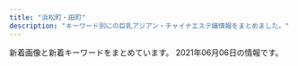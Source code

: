 ```yaml
---
title: "浜松町・田町"
description: "キーワード別にの巨乳アジアン・チャイナエステ嬢情報をまとめました。"
---
```


新着画像と新着キーワードをまとめています。
2021年06月06日の情報です。

<DmmAffiliateIns />
<KeywordTable
  shops={
    [
    {
        "url": "https://www.morinokaori-massage.com/",
        "img_links": [
            "https://static.wixstatic.com/media/c0eb72_026f8703429f4d1a93067d6664ba9e24~mv2.png",
            "https://static.wixstatic.com/media/c0eb72_349ce6f6faed4c09b9ec1e412ba7a370~mv2.jpg",
            "https://static.wixstatic.com/media/c0eb72_9f57c6ba804e4a55805040f7832a3bb9~mv2.png",
            "https://static.wixstatic.com/media/c0eb72_068fd8e3a6034963bb1dcf1002759294~mv2.png",
            "https://static.wixstatic.com/media/c0eb72_43f5a28bd3004602b64ed4bc3095af0e~mv2.png"
        ],
        "keywords": {},
        "name": "\u68ee\u306e\u9999",
        "station": "JR\u7530\u753a\u99c5\u897f\u53e3"
    },
    {
        "station": "JR\u6d5c\u677e\u753a\u99c5\u5357\u53e3",
        "keywords": {
            "86": 4,
            "90": 4,
            "87": 4,
            "83": 4,
            "85": 4
        },
        "name": "\u6c34\u7121\u6708\uff5e\u307f\u306a\u3065\u304d\uff5e",
        "img_links": [
            "https://minazuki-tokyo.com/wp-content/uploads/2021/02/top1.png",
            "https://minazuki-tokyo.com/wp-content/uploads/2020/11/photo04.png",
            "https://minazuki-tokyo.com/wp-content/uploads/2021/02/yumi.png",
            "https://minazuki-tokyo.com/wp-content/uploads/2021/02/t03.png",
            "https://minazuki-tokyo.com/wp-content/uploads/2020/11/photo01.png",
            "https://minazuki-tokyo.com/wp-content/uploads/2020/11/photo05.png",
            "https://minazuki-tokyo.com/wp-content/uploads/2021/02/haru.png",
            "https://minazuki-tokyo.com/wp-content/uploads/2021/02/t02.png",
            "https://minazuki-tokyo.com/wp-content/uploads/2021/02/t07.png",
            "https://minazuki-tokyo.com/wp-content/uploads/2021/02/t01.png",
            "https://minazuki-tokyo.com/wp-content/uploads/2021/02/t05.png",
            "https://minazuki-tokyo.com/wp-content/uploads/2021/02/t06.png",
            "https://minazuki-tokyo.com/wp-content/uploads/2021/02/yuyu.png",
            "https://minazuki-tokyo.com/wp-content/uploads/2021/02/t04.png",
            "https://minazuki-tokyo.com/wp-content/uploads/2021/02/price.png",
            "https://minazuki-tokyo.com/wp-content/uploads/2021/02/koyuri-1.jpg",
            "https://minazuki-tokyo.com/wp-content/uploads/2020/11/photo02.png",
            "https://minazuki-tokyo.com/wp-content/uploads/2021/02/koyuri.png",
            "https://minazuki-tokyo.com/wp-content/uploads/2021/02/sm01.png",
            "https://minazuki-tokyo.com/wp-content/uploads/2021/02/cam.png",
            "https://minazuki-tokyo.com/wp-content/uploads/2021/02/haru.jpg",
            "https://minazuki-tokyo.com/wp-content/uploads/2021/02/2-09.png",
            "https://minazuki-tokyo.com/wp-content/uploads/2021/02/sm02.png",
            "https://minazuki-tokyo.com/wp-content/uploads/2021/02/yumi.jpg",
            "https://minazuki-tokyo.com/wp-content/uploads/2021/02/yuyu2.jpg",
            "https://minazuki-tokyo.com/wp-content/uploads/2021/02/top2.png",
            "https://minazuki-tokyo.com/wp-content/uploads/2021/02/sm03.png",
            "https://minazuki-tokyo.com/wp-content/uploads/2021/02/ayu.jpg",
            "https://minazuki-tokyo.com/wp-content/uploads/2020/11/photo03.png",
            "https://minazuki-tokyo.com/wp-content/uploads/2021/02/ayu.png",
            "https://minazuki-tokyo.com/wp-content/uploads/2021/03/top10.png",
            "https://minazuki-tokyo.com/wp-content/uploads/2021/02/sm04.png",
            "https://minazuki-tokyo.com/wp-content/uploads/2021/02/t08.png"
        ],
        "url": "https://minazuki-tokyo.com/"
    },
    {
        "img_links": [
            "https://hamamatsucho-mensesthe.net/wp/wp-content/uploads/2020/02/1714CAA8-3D57-4009-AB72-F5A8E6B60310.jpeg",
            "https://hamamatsucho-mensesthe.net/wp/wp-content/uploads/2020/01/misaki-l2.jpg",
            "https://hamamatsucho-mensesthe.net/wp/wp-content/uploads/2019/07/0677E994-1DBF-4E0E-AB70-7CA5C034B140-150x150.jpeg",
            "https://hamamatsucho-mensesthe.net/staff/top/miyu-s1.jpg",
            "https://hamamatsucho-mensesthe.net/icon/twitter.png",
            "https://hamamatsucho-mensesthe.net/images/footer-r.png",
            "https://hamamatsucho-mensesthe.net/staff/top/mitsuki-s1.jpg",
            "https://hamamatsucho-mensesthe.net/wp/wp-content/uploads/2020/02/nana.jpg",
            "https://hamamatsucho-mensesthe.net/staff/top/rin-s1.jpg",
            "https://hamamatsucho-mensesthe.net/wp/images/top3.jpg",
            "https://hamamatsucho-mensesthe.net/staff/top/aki-s1.jpg",
            "https://hamamatsucho-mensesthe.net/room/room-l1.jpg",
            "https://hamamatsucho-mensesthe.net/wp/icon/facebook.png",
            "https://hamamatsucho-mensesthe.net/wp/icon/twitter.png",
            "https://hamamatsucho-mensesthe.net/icon/facebook.png",
            "https://hamamatsucho-mensesthe.net/wp/images/mensesthe.jpg",
            "https://hamamatsucho-mensesthe.net/wp/wp-content/uploads/2021/01/yuna.jpg",
            "https://hamamatsucho-mensesthe.net/wp/wp-content/uploads/2020/11/urara.jpg",
            "https://hamamatsucho-mensesthe.net/staff/top/yuna-s1.jpg",
            "https://hamamatsucho-mensesthe.net/wp/icon/google_plus.png",
            "https://hamamatsucho-mensesthe.net/link/mens-esthe.png",
            "https://hamamatsucho-mensesthe.net/icon/google_plus.png",
            "https://hamamatsucho-mensesthe.net/wp/wp-content/uploads/2018/11/yui-l1.jpg",
            "https://hamamatsucho-mensesthe.net/room/room-l2.jpg",
            "https://hamamatsucho-mensesthe.net/wp/wp-content/uploads/2021/01/yuna-150x150.jpg",
            "https://hamamatsucho-mensesthe.net/wp/images/top1.jpg",
            "https://hamamatsucho-mensesthe.net/wp/wp-content/uploads/2019/07/587590BB-96D0-4887-BE26-3B1413FF7283-150x150.jpeg",
            "https://hamamatsucho-mensesthe.net/staff/top/nao-s1.jpg",
            "https://hamamatsucho-mensesthe.net/room/room-l6.jpg",
            "https://hamamatsucho-mensesthe.net/room/room-l5.jpg",
            "https://hamamatsucho-mensesthe.net/wp/wp-content/uploads/2020/08/ayaka.jpg",
            "https://hamamatsucho-mensesthe.net/room/room-l3.jpg",
            "https://hamamatsucho-mensesthe.net/wp/wp-content/uploads/2019/10/eri-150x150.jpg",
            "https://hamamatsucho-mensesthe.net/room/room-l4.jpg",
            "https://hamamatsucho-mensesthe.net/staff/top/ayaka-s1.jpg",
            "https://hamamatsucho-mensesthe.net/images/flower.png",
            "https://hamamatsucho-mensesthe.net/icon/line.png",
            "https://hamamatsucho-mensesthe.net/staff/top/yuki-s1.jpg",
            "https://hamamatsucho-mensesthe.net/wp/wp-content/uploads/2019/05/nao-150x150.jpg",
            "https://hamamatsucho-mensesthe.net/wp/images/top2.jpg",
            "https://hamamatsucho-mensesthe.net/images/clear.png",
            "https://hamamatsucho-mensesthe.net/images/footer-l.png",
            "https://hamamatsucho-mensesthe.net/staff/top/emi-s1.jpg",
            "https://hamamatsucho-mensesthe.net/wp/wp-content/uploads/2019/05/rin-150x150.jpg",
            "https://hamamatsucho-mensesthe.net/wp/wp-content/uploads/2020/02/stand-by.jpg",
            "https://hamamatsucho-mensesthe.net/wp/icon/line.png",
            "https://hamamatsucho-mensesthe.net/wp/wp-content/uploads/2020/10/aki-150x150.jpg",
            "https://hamamatsucho-mensesthe.net/wp/images/clear.png",
            "https://hamamatsucho-mensesthe.net/wp/wp-content/uploads/2021/05/yuki.jpg",
            "https://hamamatsucho-mensesthe.net/wp/wp-content/uploads/2020/01/mitsuki.jpg",
            "https://hamamatsucho-mensesthe.net/wp/wp-content/uploads/2021/05/yuki-s1-150x150.jpg",
            "https://hamamatsucho-mensesthe.net/wp/wp-content/uploads/2020/01/emi-l1.jpg"
        ],
        "keywords": {
            "C": 4,
            "D": 12,
            "E": 6
        },
        "name": "SERA",
        "station": "JR\u6d5c\u677e\u753a\u99c5\u5317\u53e3",
        "url": "https://hamamatsucho-mensesthe.net/"
    },
    {
        "station": "JR\u65b0\u6a4b\u99c5\u65e5\u6bd4\u8c37\u53e3",
        "name": "\u30bb\u30cf\u30c8",
        "keywords": {
            "87": 6,
            "86": 31
        },
        "url": "http://melpomene-est.biz/",
        "img_links": [
            "http://melpomene-est.biz/images/ac3.jpg",
            "http://melpomene-est.biz/images/cg05.jpg",
            "http://melpomene-est.biz/images/roser.png",
            "http://melpomene-est.biz/images/r6.jpg",
            "http://melpomene-est.biz/images/b5.jpg",
            "http://melpomene-est.biz/images/cg06.jpg",
            "http://melpomene-est.biz/images/b6.jpg",
            "http://melpomene-est.biz/images/rosel.png",
            "http://melpomene-est.biz/images/r3.jpg",
            "http://melpomene-est.biz/images/ac2.jpg",
            "http://melpomene-est.biz/images/cg01.jpg",
            "http://melpomene-est.biz/images/cg03.jpg",
            "http://melpomene-est.biz/images/r5.jpg",
            "http://melpomene-est.biz/images/b3.jpg",
            "http://melpomene-est.biz/images/r2.jpg",
            "http://melpomene-est.biz/images/ac4.jpg",
            "http://melpomene-est.biz/images/cg02.jpg",
            "http://melpomene-est.biz/images/kan.jpg",
            "http://melpomene-est.biz/images/qrc.png",
            "http://melpomene-est.biz/images/b1.jpg",
            "http://melpomene-est.biz/images/cg09.jpg",
            "http://melpomene-est.biz/images/b2.jpg",
            "http://melpomene-est.biz/images/r1.jpg",
            "http://melpomene-est.biz/images/b4.jpg",
            "http://melpomene-est.biz/images/r4.jpg",
            "http://melpomene-est.biz/images/ac1.jpg",
            "http://melpomene-est.biz/images/cg08.jpg",
            "http://melpomene-est.biz/images/tel.png"
        ]
    },
    {
        "url": "http://body-heal.net/",
        "keywords": {
            "85": 4,
            "88": 10,
            "87": 6,
            "84": 4,
            "E": 6
        },
        "name": "Tami",
        "img_links": [
            "http://body-heal.net/images/store/06.jpg",
            "http://body-heal.net/images/store/04.jpg",
            "http://body-heal.net/staffPhoto/b20190608220420.jpg",
            "http://body-heal.net/images/store/01.jpg",
            "http://body-heal.net/images/access/05.jpg",
            "http://body-heal.net/images/access/03.jpg",
            "http://body-heal.net/uploadfiles/images/campaignBodyHealNet.jpg",
            "http://body-heal.net/js/sliderLine/slide_prev.png",
            "http://body-heal.net/js/sliderLine/slide_next.png",
            "http://body-heal.net/staffPhoto/b20180926231950.jpg",
            "http://body-heal.net/images/access/04.jpg",
            "http://body-heal.net/staffPhoto/b20190120201033.jpg",
            "http://body-heal.net/staffPhoto/b20190218130854.jpg",
            "http://body-heal.net/images/show.jpg",
            "http://body-heal.net/staffPhoto/b20190608222039.jpg",
            "http://body-heal.net/images/access/01.jpg",
            "http://body-heal.net/images/store/05.jpg",
            "http://body-heal.net/images/access/02.jpg",
            "http://body-heal.net/staffPhoto/b20180721035111.jpg",
            "http://body-heal.net/staffPhoto/b20190117105438.jpg"
        ],
        "station": "JR\u7530\u753a\u99c5\u4e09\u7530\u53e3"
    },
    {
        "url": "http://www.k-harunoie.info/",
        "station": "JR\u7530\u753a\u99c5\u6771\u53e3",
        "name": "\u6625\u306e\u5bb6",
        "keywords": {},
        "img_links": [
            "http://www.k-harunoie.info/imge/botton.jpg",
            "http://www.k-harunoie.info/imge/service2.jpg",
            "http://www.k-harunoie.info/imge/int2.png",
            "http://www.k-harunoie.info/imge/p-1.jpg",
            "http://www.k-harunoie.info/imge/service1.jpg",
            "http://www.k-harunoie.info/imge/sys.png",
            "http://www.k-harunoie.info/imge/p-4.jpg",
            "http://www.k-harunoie.info/imge/p-5.jpg",
            "http://www.k-harunoie.info/imge/s0.png",
            "http://www.k-harunoie.info/imge/staff_t.jpg",
            "http://www.k-harunoie.info/imge/tel.png",
            "http://www.k-harunoie.info/imge/p-2.jpg",
            "http://www.k-harunoie.info/imge/interior_t.jpg",
            "http://www.k-harunoie.info/imge/ta.png",
            "http://www.k-harunoie.info/imge/s1.png",
            "http://www.k-harunoie.info/imge/service3.jpg"
        ]
    },
    {
        "keywords": {
            "C": 2,
            "F": 4,
            "D": 9,
            "E": 1
        },
        "name": "Oriental Spa",
        "img_links": [
            "https://hamamatsucho-mensesthe.com/icon/twitter.png",
            "https://hamamatsucho-mensesthe.com/staff2/wp-content/uploads/2021/04/yuna01.png",
            "https://hamamatsucho-mensesthe.com/room/2.jpg",
            "https://hamamatsucho-mensesthe.com/staff2/wp-content/uploads/2021/03/rina03.png",
            "https://hamamatsucho-mensesthe.com/staff/yuyu-l1.jpg",
            "https://hamamatsucho-mensesthe.com/kumi2.jpg",
            "https://hamamatsucho-mensesthe.com/staff2/wp-content/uploads/2021/03/miku03.png",
            "https://hamamatsucho-mensesthe.com/2018/06/08/hana-s2.jpg",
            "https://hamamatsucho-mensesthe.com/room/3.jpg",
            "https://hamamatsucho-mensesthe.com/2018/03/02/anna-s1.jpg",
            "https://hamamatsucho-mensesthe.com/nana03.png",
            "https://hamamatsucho-mensesthe.com/room/esthe1.jpg",
            "https://hamamatsucho-mensesthe.com/staff2/wp-content/uploads/2020/11/siruet.png",
            "https://hamamatsucho-mensesthe.com/staff/yuyu-s1.jpg",
            "https://hamamatsucho-mensesthe.com/2018/12/21/yuyu-s1.jpg",
            "https://hamamatsucho-mensesthe.com/2017/10/08/ruru-s1.jpg",
            "https://hamamatsucho-mensesthe.com/staff/arisa-l1.jpg",
            "https://hamamatsucho-mensesthe.com/images/main-sp.jpg",
            "https://hamamatsucho-mensesthe.com/staff2/wp-content/uploads/2021/06/miki01.png",
            "https://hamamatsucho-mensesthe.com/staff2/wp-content/uploads/2021/06/yuki02.png",
            "https://hamamatsucho-mensesthe.com/staff/koko-l1.jpg",
            "https://hamamatsucho-mensesthe.com/menu/gallery.png",
            "https://hamamatsucho-mensesthe.com/staff2/wp-content/uploads/2019/12/haru-1.png",
            "https://hamamatsucho-mensesthe.com/images/header3.png",
            "https://hamamatsucho-mensesthe.com/menu/sche.png",
            "https://hamamatsucho-mensesthe.com/staff2/wp-content/uploads/2021/05/mimi02.png",
            "https://hamamatsucho-mensesthe.com/images/flower.png",
            "https://hamamatsucho-mensesthe.com/room/esthe2.jpg",
            "https://hamamatsucho-mensesthe.com/menu/info.png",
            "https://hamamatsucho-mensesthe.com/room/esthe3.jpg",
            "https://hamamatsucho-mensesthe.com/staff2/wp-content/uploads/2021/06/hime01.png",
            "https://hamamatsucho-mensesthe.com/staff/yoko-l1.jpg",
            "https://hamamatsucho-mensesthe.com/images/footer-r.png",
            "https://hamamatsucho-mensesthe.com/staff2/wp-content/uploads/2019/12/nanami02-2.png",
            "https://hamamatsucho-mensesthe.com/menu/home.png",
            "https://hamamatsucho-mensesthe.com/staff/nana-l1.jpg",
            "https://hamamatsucho-mensesthe.com/button/home.png",
            "https://hamamatsucho-mensesthe.com/staff/nana-s1.jpg",
            "https://hamamatsucho-mensesthe.com/staff2/wp-content/uploads/2021/05/saya01.png",
            "https://hamamatsucho-mensesthe.com/images/footer-l.png",
            "https://hamamatsucho-mensesthe.com/staff2/wp-content/uploads/2021/04/nana72.png",
            "https://hamamatsucho-mensesthe.com/images/clear.png",
            "https://hamamatsucho-mensesthe.com/room/1.jpg",
            "https://hamamatsucho-mensesthe.com/room/4.jpg",
            "https://hamamatsucho-mensesthe.com/icon/facebook.png",
            "https://hamamatsucho-mensesthe.com/icon/google_plus.png",
            "https://hamamatsucho-mensesthe.com/staff/yoko-s1.jpg",
            "https://hamamatsucho-mensesthe.com/icon/line.png",
            "https://hamamatsucho-mensesthe.com/staff2/wp-content/uploads/2021/06/mai04.png",
            "https://hamamatsucho-mensesthe.com/staff2/wp-content/uploads/2021/06/maki08.png",
            "https://hamamatsucho-mensesthe.com/button/sche.png",
            "https://hamamatsucho-mensesthe.com/2018/12/21/koko-s1.jpg",
            "https://hamamatsucho-mensesthe.com/staff/koko-s1.jpg",
            "https://hamamatsucho-mensesthe.com/button/staff.png",
            "https://hamamatsucho-mensesthe.com/2018/06/12/yoko-s1.jpg",
            "https://hamamatsucho-mensesthe.com/2018/11/23/arisa-s1.jpg",
            "https://hamamatsucho-mensesthe.com/staff2/wp-content/uploads/2020/11/momo02.png",
            "https://hamamatsucho-mensesthe.com/kumi1.jpg",
            "https://hamamatsucho-mensesthe.com/menu/friend.png",
            "https://hamamatsucho-mensesthe.com/images/main1.jpg",
            "https://hamamatsucho-mensesthe.com/staff/arisa-s1.jpg",
            "https://hamamatsucho-mensesthe.com/miyuki01.png"
        ],
        "station": "JR\u6d5c\u677e\u753a\u99c5\u5317\u53e3",
        "url": "https://hamamatsucho-mensesthe.com/"
    },
    {
        "url": "https://aroma-queen.work/",
        "img_links": [
            "https://aroma-queen.work/images/st/st_kou2.jpg",
            "https://aroma-queen.work/images/st/st_21.jpg",
            "https://aroma-queen.work/images/st/st_mai_1.jpg",
            "https://aroma-queen.work/images/st/st_emi.jpg",
            "https://aroma-queen.work/images/st/st_sayuri_1.jpg",
            "https://aroma-queen.work/images/st/st_rei.jpg",
            "https://aroma-queen.work/images/st/st_16_1.jpg",
            "https://aroma-queen.work/images/st/st_kei.jpg",
            "https://aroma-queen.work/images/st/st_min_2.jpg",
            "https://aroma-queen.work/images/st/st_koko_1.jpg",
            "https://aroma-queen.work/images/st/st_nana.jpg",
            "https://aroma-queen.work/images/st/st_ai.jpg",
            "https://aroma-queen.work/images/st/st_party_2.jpg",
            "https://aroma-queen.work/images/st/st_kaori_2.jpg",
            "https://aroma-queen.work/images/st/st_hana_2.jpg",
            "https://aroma-queen.work/images/st/st_cake_1.jpg",
            "https://aroma-queen.work/images/week_campaign.jpg",
            "https://aroma-queen.work/images/st/st_koko.jpg",
            "https://aroma-queen.work/images/st/st_yumi.jpg",
            "https://aroma-queen.work/images/st/st_13.jpg",
            "https://aroma-queen.work/images/st/st_rinda_1.jpg",
            "https://aroma-queen.work/images/st/st_kiki_1.jpg",
            "https://aroma-queen.work/images/st/st_risa_2.jpg",
            "https://aroma-queen.work/images/st/st_yuri_3.jpg",
            "https://aroma-queen.work/images/st/st_saya_1.jpg",
            "https://aroma-queen.work/images/st/st_hana_1.jpg",
            "https://aroma-queen.work/images/st/st_10_2.jpg",
            "https://aroma-queen.work/images/st/st_miki.jpg",
            "https://aroma-queen.work/images/st/st_17_1.jpg",
            "https://aroma-queen.work/images/st/st_rei_3.jpg",
            "https://aroma-queen.work/images/st/st_bibi.jpg",
            "https://aroma-queen.work/images/st/st_yuri.jpg",
            "https://aroma-queen.work/images/st/st_saya_0.jpg",
            "https://aroma-queen.work/images/st/st_aiko_1.jpg",
            "https://aroma-queen.work/images/st/st_pink_2.jpg",
            "https://aroma-queen.work/images/st/st_kiki2.jpg",
            "https://aroma-queen.work/images/st/st_kou1.jpg",
            "https://aroma-queen.work/images/st/st_rinda_4.jpg",
            "https://aroma-queen.work/images/st/st_joy_2.jpg",
            "https://aroma-queen.work/images/st/st_ai1.jpg",
            "https://aroma-queen.work/images/st/st_25.jpg",
            "https://aroma-queen.work/images/st/st_nami_1.jpg",
            "https://aroma-queen.work/images/st/st_hara3.jpg",
            "https://aroma-queen.work/images/st/st_nuna.jpg",
            "https://aroma-queen.work/images/st/st_bibi_2.jpg",
            "https://aroma-queen.work/images/st/st_jerry.jpg",
            "https://aroma-queen.work/images/st/st_yuyu.jpg",
            "https://aroma-queen.work/images/top_campaign_spring.jpg",
            "https://aroma-queen.work/images/st/st_nina_3.jpg",
            "https://aroma-queen.work/images/st/st_jasmine_1.jpg",
            "https://aroma-queen.work/images/st/st_maya_1.jpg",
            "https://aroma-queen.work/images/st/st_rinda_2.jpg",
            "https://aroma-queen.work/images/st/st_aiko_2.jpg",
            "https://aroma-queen.work/images/st/st_nanako2.jpg",
            "https://aroma-queen.work/images/top.png",
            "https://aroma-queen.work/images/st/st_kaori_1.jpg",
            "https://aroma-queen.work/images/st/st_nori.jpg",
            "https://aroma-queen.work/images/st/st_pink_4.jpg",
            "https://aroma-queen.work/images/st/st_joy.jpg",
            "https://aroma-queen.work/images/st/st_rei_2.jpg",
            "https://aroma-queen.work/images/st/st_anan.jpg",
            "https://aroma-queen.work/images/st/st_angel_3.jpg",
            "https://aroma-queen.work/images/st/st_aigo.jpg",
            "https://aroma-queen.work/images/st/st_rinda_0.jpg",
            "https://aroma-queen.work/images/st/st_eri.jpg",
            "https://aroma-queen.work/images/st/st_mirror_3.jpg",
            "https://aroma-queen.work/images/st/st_ami_2.jpg",
            "https://aroma-queen.work/images/st/st_20.jpg",
            "https://aroma-queen.work/images/st/st_19.jpg",
            "https://aroma-queen.work/images/st/st_chiba_2.jpg",
            "https://aroma-queen.work/images/st/st_rinda_6.jpg",
            "https://aroma-queen.work/images/st/st_emi_1.jpg",
            "https://aroma-queen.work/images/st/st_dan_1.jpg",
            "https://aroma-queen.work/images/st/st_aya.jpg",
            "https://aroma-queen.work/images/st/st_nuna3.jpg",
            "https://aroma-queen.work/images/st/st_17_2.jpg",
            "https://aroma-queen.work/images/st/st_nanako3.jpg",
            "https://aroma-queen.work/images/st/st_jj_1.jpg",
            "https://aroma-queen.work/images/st/st_18.jpg",
            "https://aroma-queen.work/images/st/st_cindy.jpg",
            "https://aroma-queen.work/images/st/st_hara.jpg",
            "https://aroma-queen.work/images/st/st_dan_2.jpg",
            "https://aroma-queen.work/images/st/st_chiba_1.jpg",
            "https://aroma-queen.work/images/st/st_nanako.jpg",
            "https://aroma-queen.work/images/st/st_10_1.jpg",
            "https://aroma-queen.work/images/st/st_koy_2.jpg",
            "https://aroma-queen.work/images/st/st_ai_1.jpg",
            "https://aroma-queen.work/images/st/st_ou_3.jpg",
            "https://aroma-queen.work/images/st/st_mayumi_2.jpg",
            "https://aroma-queen.work/images/st/st_22.jpg",
            "https://aroma-queen.work/images/st/st_bibi_1.jpg",
            "https://aroma-queen.work/images/st/st_lucy_3.jpg",
            "https://aroma-queen.work/images/st/st_shizuka_1.jpg",
            "https://aroma-queen.work/images/st/st_mimi_1.jpg",
            "https://aroma-queen.work/images/st/st_coco_1.jpg",
            "https://aroma-queen.work/images/st/st_get_3.jpg",
            "https://aroma-queen.work/images/st/st_joy_1.jpg",
            "https://aroma-queen.work/images/st/st_min_4.jpg",
            "https://aroma-queen.work/images/st/st_5_1.jpg",
            "https://aroma-queen.work/images/top2.png",
            "https://aroma-queen.work/images/st/st_huxa.jpg",
            "https://aroma-queen.work/images/st/st_minto_1.jpg",
            "https://aroma-queen.work/images/st/st_ryuu_2.jpg",
            "https://aroma-queen.work/images/st/st_risa_1.jpg",
            "https://aroma-queen.work/images/st/st_pink_1.jpg",
            "https://aroma-queen.work/images/st/st_nana_1.jpg",
            "https://aroma-queen.work/images/st/st_ai_2.jpg",
            "https://aroma-queen.work/images/st/st_sakura_1.jpg",
            "https://aroma-queen.work/images/st/st_17.jpg",
            "https://aroma-queen.work/images/st/st_pink_3.jpg",
            "https://aroma-queen.work/images/st/st_four1.jpg",
            "https://aroma-queen.work/images/st/st_ou_1.jpg",
            "https://aroma-queen.work/images/st/st_sofea_2.jpg",
            "https://aroma-queen.work/images/st/st_nan.jpg",
            "https://aroma-queen.work/images/st/st_mayumi_1.jpg",
            "https://aroma-queen.work/images/st/st_yuri_2.jpg",
            "https://aroma-queen.work/images/st/st_mirror_2.jpg",
            "https://aroma-queen.work/images/st/st_aya_1.jpg",
            "https://aroma-queen.work/images/st/st_coco_2.jpg",
            "https://aroma-queen.work/images/st/st_rena_2.jpg",
            "https://aroma-queen.work/images/st/st_14_1.jpg",
            "https://aroma-queen.work/images/st/st_chiba_4.jpg",
            "https://aroma-queen.work/images/st/st_angel_2.jpg",
            "https://aroma-queen.work/images/top_campaign_dec.jpg",
            "https://aroma-queen.work/images/st/st_.jpg",
            "https://aroma-queen.work/images/st/st_gei.jpg",
            "https://aroma-queen.work/images/st/st_7_1.jpg",
            "https://aroma-queen.work/images/st/st_honey_1.jpg"
        ],
        "station": "JR\u65b0\u6a4b\u99c5\u70cf\u68ee\u53e3",
        "keywords": {
            "D": 3,
            "\u30bb\u30af\u30b7\u30fc": 1,
            "F": 1,
            "\u4e73": 2,
            "E": 6,
            "G": 1,
            "\u80f8": 2
        },
        "name": "Aroma Coco8"
    },
    {
        "station": "JR\u65b0\u6a4b\u99c5\u70cf\u68ee\u53e3",
        "url": "http://www.momigoku.mensest.com/",
        "img_links": [
            "http://www.momigoku.mensest.com/photo_news/upimg/1314060b9e013208a4_0.jpg",
            "http://www.momigoku.mensest.com/files/002-02.jpg",
            "http://www.momigoku.mensest.com/files/004-03.jpg",
            "http://www.momigoku.mensest.com/files/003-03.jpg",
            "http://www.momigoku.mensest.com/files/001-03.jpg",
            "http://www.momigoku.mensest.com/images/line.png",
            "http://www.momigoku.mensest.com/files/005-02.jpg",
            "http://www.momigoku.mensest.com/images/mobile.jpg",
            "http://www.momigoku.mensest.com/files/001.jpg",
            "http://www.momigoku.mensest.com/files/005-03.jpg",
            "http://www.momigoku.mensest.com/files/005.jpg",
            "http://www.momigoku.mensest.com/files/002-03.jpg",
            "http://www.momigoku.mensest.com/files/003-02.jpg",
            "http://www.momigoku.mensest.com/images/r3.jpg",
            "http://www.momigoku.mensest.com/files/004-02.jpg",
            "http://www.momigoku.mensest.com/files/002.jpg",
            "http://www.momigoku.mensest.com/files/003.jpg",
            "http://www.momigoku.mensest.com/files/004.jpg",
            "http://www.momigoku.mensest.com/files/001-02.jpg"
        ],
        "keywords": {
            "E": 4,
            "D": 12,
            "C": 17,
            "87": 20
        },
        "name": "\u3082\u307f\u6975"
    },
    {
        "img_links": [
            "http://tamachi-en.link/images/top.jpg",
            "http://tamachi-en.link/images/new1.jpg",
            "http://tamachi-en.link/images/zi_staff.png",
            "http://tamachi-en.link/images/zi_link.png",
            "http://tamachi-en.link/images/mobile.png",
            "http://tamachi-en.link/images/g6.jpg",
            "http://tamachi-en.link/images/g4.jpg",
            "http://tamachi-en.link/images/g2.jpg",
            "http://tamachi-en.link/images/g0.jpg",
            "http://tamachi-en.link/images/g8.jpg",
            "http://tamachi-en.link/images/g5.jpg",
            "http://tamachi-en.link/images/sakula.jpg",
            "http://tamachi-en.link/images/g3.jpg",
            "http://tamachi-en.link/images/g1.jpg"
        ],
        "station": "JR\u7530\u753a\u99c5\u6771\u53e3",
        "keywords": {
            "C": 16
        },
        "name": "\u7e01",
        "url": "http://tamachi-en.link/"
    },
    {
        "img_links": [
            "http://www.es-tokyo.link/images/27.jpg",
            "http://www.es-tokyo.link/images/int1.jpg",
            "http://www.es-tokyo.link/images/interior_t.jpg",
            "http://www.es-tokyo.link/img/suzu1.jpg",
            "http://www.es-tokyo.link/images/24.jpg",
            "http://www.es-tokyo.link/img/minami1.jpg",
            "http://www.es-tokyo.link/images/23.jpg",
            "http://www.es-tokyo.link/images/9.jpg",
            "http://www.es-tokyo.link/img/erin1.jpg",
            "http://www.es-tokyo.link/images/staff_t.jpg",
            "http://www.es-tokyo.link/images/19.jpg",
            "http://www.es-tokyo.link/images/5.jpg",
            "http://www.es-tokyo.link/images/int2.jpg",
            "http://www.es-tokyo.link/img/emili1.jpg",
            "http://www.es-tokyo.link/img/momoko1.jpg",
            "http://www.es-tokyo.link/images/sys2.jpg",
            "http://www.es-tokyo.link/img/rin1.jpg",
            "http://www.es-tokyo.link/images/news.jpg",
            "http://www.es-tokyo.link/images/31.jpg",
            "http://www.es-tokyo.link/images/b2.jpg",
            "http://www.es-tokyo.link/img/erin2.jpg",
            "http://www.es-tokyo.link/img/hikari1.jpg",
            "http://www.es-tokyo.link/images/28.jpg",
            "http://www.es-tokyo.link/images/tel.jpg",
            "http://www.es-tokyo.link/img/mayu1.jpg",
            "http://www.es-tokyo.link/images/30.jpg",
            "http://www.es-tokyo.link/images/b3.jpg",
            "http://www.es-tokyo.link/images/25.jpg",
            "http://www.es-tokyo.link/images/b1.jpg",
            "http://www.es-tokyo.link/images/20.jpg",
            "http://www.es-tokyo.link/img/yui1.jpg",
            "http://www.es-tokyo.link/images/sys1.jpg",
            "http://www.es-tokyo.link/img/kaori1.jpg",
            "http://www.es-tokyo.link/images/3.jpg",
            "http://www.es-tokyo.link/images/s1.png",
            "http://www.es-tokyo.link/img/izumi1.jpg",
            "http://www.es-tokyo.link/images/newface.jpg",
            "http://www.es-tokyo.link/img/ami1.jpg",
            "http://www.es-tokyo.link/images/mobile.jpg",
            "http://www.es-tokyo.link/img/minami2.jpg",
            "http://www.es-tokyo.link/img/miwa1.jpg",
            "http://www.es-tokyo.link/img/naomi1.jpg",
            "http://www.es-tokyo.link/images/32.jpg",
            "http://www.es-tokyo.link/images/head.jpg",
            "http://www.es-tokyo.link/img/izumi2.jpg",
            "http://www.es-tokyo.link/images/22.jpg"
        ],
        "url": "http://www.es-tokyo.link",
        "station": "JR\u6d5c\u677e\u753a\u99c5\u5357\u53e3",
        "name": "Pandora*\u30d1\u30f3\u30c9\u30e9",
        "keywords": {}
    },
    {
        "station": "JR\u6d5c\u677e\u753a\u99c5\u5357\u53e3",
        "name": "Yuki\u2019s House",
        "img_links": [
            "http://yukizhouse00.web.fc2.com/images/portfolio/work-6.jpg",
            "http://yukizhouse00.web.fc2.com/images/portfolio/work-1.jpg",
            "http://yukizhouse00.web.fc2.com/images/portfolio/work-5.jpg",
            "http://yukizhouse00.web.fc2.com/images/portfolio/work-2.jpg",
            "http://yukizhouse00.web.fc2.com/images/portfolio/work-3.jpg",
            "http://yukizhouse00.web.fc2.com/images/slider/slid2.jpg",
            "http://yukizhouse00.web.fc2.com/images/portfolio/work-4.jpg",
            "http://yukizhouse00.web.fc2.com/images/slider/slid1.jpg"
        ],
        "keywords": {},
        "url": "http://yukizhouse00.web.fc2.com/"
    },
    {
        "station": "JR\u65b0\u6a4b\u99c5\u70cf\u68ee\u53e3",
        "img_links": [
            "http://es-leon.link/photos/sites/45/2021/02/2021022815431041.jpg",
            "http://es-leon.link/images/nav_link07_no.png",
            "http://es-leon.link/photos/sites/45/2021/05/2021053104442245.jpg",
            "http://es-leon.link/photos/sites/45/2021/04/2021043018143110.jpg",
            "http://es-leon.link/photos/sites/45/2020/10/2020100103205130.jpg",
            "http://es-leon.link/images/nav_link03_no.png",
            "http://es-leon.link/photos/sites/45/2021/05/2021053003331795.jpg",
            "http://es-leon.link/photos/sites/45/2020/10/2020101404192576.jpg",
            "http://es-leon.link/images/guide5.jpg",
            "http://es-leon.link/images/nav_link05_no.png",
            "http://es-leon.link/photos/sites/45/2021/05/2021050612492894.jpg",
            "http://es-leon.link/images/slider02.jpg",
            "http://es-leon.link/photos/sites/45/2021/05/2021053115471722.jpeg",
            "http://es-leon.link/photos/sites/45/2021/05/2021050416550882.jpg",
            "http://es-leon.link/photos/sites/45/2021/03/202103310417001.jpg",
            "http://es-leon.link/images/slider00.jpg",
            "http://es-leon.link/photos/sites/45/2021/03/2021041002184750.jpg",
            "http://es-leon.link/photos/sites/45/2021/04/2021041118464285.jpg",
            "http://es-leon.link/photos/sites/45/2021/03/2021033111033425.jpg",
            "http://es-leon.link/images/card.png",
            "http://es-leon.link/images/guide2.png",
            "http://es-leon.link/images/nav_link02_no.png",
            "http://es-leon.link/images/slider03.jpg",
            "http://es-leon.link/photos/sites/45/2021/04/2021043013395329.jpg",
            "http://es-leon.link/photos/sites/45/2020/10/2020101318404076.jpg",
            "http://es-leon.link/images/lineline.png",
            "http://es-leon.link/images/profile.png",
            "http://es-leon.link/photos/sites/45/2021/03/2021031222423325.jpg",
            "http://es-leon.link/images/guide6.jpg",
            "http://es-leon.link/images/guide8.jpg",
            "http://es-leon.link/images/slider01.jpg",
            "http://es-leon.link/photos/sites/45/2020/10/2020101318300043.jpg",
            "http://es-leon.link/photos/sites/45/2021/02/2021022813195234.jpg",
            "http://es-leon.link/photos/sites/45/2021/05/2021051217263416.jpg",
            "http://es-leon.link/photos/sites/45/2021/02/2021022813153641.jpg",
            "http://es-leon.link/photos/sites/45/2021/05/2021050801322582.jpg",
            "http://es-leon.link/photos/sites/45/2021/05/2021050301212645.jpg",
            "http://es-leon.link/images/guide1.jpg",
            "http://es-leon.link/images/nav_link01_no.png",
            "http://es-leon.link/photos/sites/45/2021/02/2021022702210178.jpg",
            "http://es-leon.link/photos/sites/45/2021/05/2021050801330145.jpg",
            "http://es-leon.link/photos/sites/45/2021/05/2021052608044541.jpg",
            "http://es-leon.link/photos/sites/45/2021/05/2021050617464464.jpg",
            "http://es-leon.link/images/pagetop.jpg",
            "http://es-leon.link/images/img_info.jpg",
            "http://es-leon.link/photos/sites/45/2020/10/2020100103284496.jpg",
            "http://es-leon.link/photos/sites/45/2021/05/2021052608131497.jpg",
            "http://es-leon.link/photos/sites/45/2021/02/2021021014235421.jpg",
            "http://es-leon.link/photos/sites/45/2020/11/2020111904152242.jpg",
            "http://es-leon.link/photos/sites/45/2021/05/2021050801323975.jpg",
            "http://es-leon.link/photos/sites/45/2020/10/2020101318294854.jpg",
            "http://es-leon.link/photos/sites/45/2020/10/2020100103205050.jpg",
            "http://es-leon.link/photos/sites/45/2021/03/2021033111035026.jpg",
            "http://es-leon.link/photos/sites/45/2020/10/202010010328436.jpg",
            "http://es-leon.link/images/header.png",
            "http://es-leon.link/images/guide1.png",
            "http://es-leon.link/images/guide3.jpg",
            "http://es-leon.link/photos/sites/45/2021/04/2021043013393443.jpg",
            "http://es-leon.link/images/slider04.jpg",
            "http://es-leon.link/images/qr.png",
            "http://es-leon.link/photos/sites/45/2021/03/2021031222420647.jpg",
            "http://es-leon.link/photos/sites/45/2021/03/202103290534104.jpg",
            "http://es-leon.link/images/guide7.jpg",
            "http://es-leon.link/images/guide2.jpg",
            "http://es-leon.link/photos/sites/45/2021/05/2021050612481738.jpg",
            "http://es-leon.link/photos/sites/45/2021/04/202104301753091.jpg",
            "http://es-leon.link/photos/sites/45/2021/05/2021053003320163.jpg",
            "http://es-leon.link/photos/sites/45/2021/05/2021052608061121.jpg",
            "http://es-leon.link/photos/sites/45/2021/04/2021043013400012.jpg",
            "http://es-leon.link/photos/sites/45/2021/04/2021041118451354.jpg",
            "http://es-leon.link/photos/sites/45/2021/03/2021033111032173.jpg",
            "http://es-leon.link/photos/sites/45/2021/05/2021053003333110.jpg",
            "http://es-leon.link/photos/sites/45/2020/10/2020101318402898.jpg",
            "http://es-leon.link/photos/sites/45/2021/02/202102281658118.jpg",
            "http://es-leon.link/photos/sites/45/2021/05/2021050416545177.jpg",
            "http://es-leon.link/images/nav_link04_no.png",
            "http://es-leon.link/photos/sites/45/2021/03/2021033111023925.jpg",
            "http://es-leon.link/images/guide4.jpg",
            "http://es-leon.link/photos/sites/45/2021/02/2021022813203297.jpg",
            "http://es-leon.link/photos/sites/45/2021/02/2021022815420713.jpg",
            "http://es-leon.link/images/nav_link06_no.png"
        ],
        "keywords": {
            "84": 10,
            "88": 3,
            "85": 14,
            "86": 7,
            "\u80f8": 1,
            "90": 2,
            "87": 2
        },
        "name": "LEON",
        "url": "http://es-leon.link/"
    },
    {
        "img_links": [
            "http://www.shiawasenojikan.esjp.info/files/001.jpg",
            "http://www.shiawasenojikan.esjp.info/images/int2.jpg",
            "http://www.shiawasenojikan.esjp.info/files/001-03.jpg",
            "http://www.shiawasenojikan.esjp.info/files/015-03.jpg",
            "http://www.shiawasenojikan.esjp.info/files/015.jpg",
            "http://www.shiawasenojikan.esjp.info/files/015-02.jpg",
            "http://www.shiawasenojikan.esjp.info/files/003.jpg",
            "http://www.shiawasenojikan.esjp.info/images/news.jpg",
            "http://www.shiawasenojikan.esjp.info/files/010-02.jpg",
            "http://www.shiawasenojikan.esjp.info/images/tel.jpg",
            "http://www.shiawasenojikan.esjp.info/images/staff_t.jpg",
            "http://www.shiawasenojikan.esjp.info/images/mobile.jpg",
            "http://www.shiawasenojikan.esjp.info/files/003-03.jpg",
            "http://www.shiawasenojikan.esjp.info/files/009-02.jpg",
            "http://www.shiawasenojikan.esjp.info/images/link_t.jpg",
            "http://www.shiawasenojikan.esjp.info/files/009-03.jpg",
            "http://www.shiawasenojikan.esjp.info/images/head.jpg",
            "http://www.shiawasenojikan.esjp.info/files/003-02.jpg",
            "http://www.shiawasenojikan.esjp.info/files/010-03.jpg",
            "http://www.shiawasenojikan.esjp.info/files/009.jpg",
            "http://www.shiawasenojikan.esjp.info/images/sys3.jpg",
            "http://www.shiawasenojikan.esjp.info/images/interior_t.jpg",
            "http://www.shiawasenojikan.esjp.info/files/001-02.jpg",
            "http://www.shiawasenojikan.esjp.info/files/010.jpg"
        ],
        "url": "http://www.shiawasenojikan.esjp.info/",
        "keywords": {
            "88": 1,
            "D": 5,
            "86": 1,
            "87": 3
        },
        "name": "\u5e78\u305b\u306e\u6642\u9593",
        "station": "JR\u65b0\u6a4b\u99c5\u65e5\u6bd4\u8c37\u53e3"
    },
    {
        "img_links": [
            "http://kokoro-spa.info/img/ttl_info.png",
            "http://kokoro-spa.info/img/ttl_news.png",
            "http://kokoro-spa.info/img/shop/no-pic.jpg",
            "http://kokoro-spa.info/img/shop/kanban.jpg",
            "http://kokoro-spa.info/img/slider/2.jpg",
            "http://kokoro-spa.info/img/qrcode.png",
            "http://kokoro-spa.info/img/pickup.jpg"
        ],
        "url": "http://kokoro-spa.info/",
        "keywords": {},
        "name": "\u672a\u6765",
        "station": "JR\u65b0\u6a4b\u99c5\u70cf\u68ee\u53e3"
    },
    {
        "name": "\u3057\u3042\u308f\u305b\uff5eSHIAWASE\uff5e",
        "img_links": [
            "http://shiawase.mssg.jp/images/staff/sta_010.jpg",
            "http://shiawase.mssg.jp/images/top/top_03.jpg",
            "http://shiawase.mssg.jp/images/gallery/gallery_104.jpg",
            "http://shiawase.mssg.jp/images/staff_image/staff_d08b.jpg",
            "http://shiawase.mssg.jp/images/gallery/gallery_403.jpg",
            "http://shiawase.mssg.jp/images/gallery/gallery_103.jpg",
            "http://shiawase.mssg.jp/images/staff_image/staff_d07a.jpg",
            "http://shiawase.mssg.jp/images/home/QR.png",
            "http://shiawase.mssg.jp/images/top/top_08.png",
            "http://shiawase.mssg.jp/images/gallery/gallery_404.jpg",
            "http://shiawase.mssg.jp/images/staff_one/staff_one_05.jpg",
            "http://shiawase.mssg.jp/images/top/top_04.jpg",
            "http://shiawase.mssg.jp/images/gallery/gallery_01.jpg",
            "http://shiawase.mssg.jp/images/staff_image/staff_d010a.jpg",
            "http://shiawase.mssg.jp/images/staff_one/staff_one_07.png",
            "http://shiawase.mssg.jp/images/staff_image/staff_d07b.jpg",
            "http://shiawase.mssg.jp/images/staff/sta_0z12.jpg",
            "http://shiawase.mssg.jp/images/home/index_03.jpg",
            "http://shiawase.mssg.jp/images/top/top_06.jpg",
            "http://shiawase.mssg.jp/images/staff/staff_top.jpg",
            "http://shiawase.mssg.jp/images/home/index_page_top.jpg",
            "http://shiawase.mssg.jp/images/gallery/gallery_402.jpg",
            "http://shiawase.mssg.jp/images/staff_one/staff_one_04.jpg",
            "http://shiawase.mssg.jp/images/staff_image/staff_d05a.jpg",
            "http://shiawase.mssg.jp/images/top/top_02.jpg",
            "http://shiawase.mssg.jp/images/staff/sta_08.jpg",
            "http://shiawase.mssg.jp/images/staff/sta_023.jpg",
            "http://shiawase.mssg.jp/images/home/index_04.jpg",
            "http://shiawase.mssg.jp/images/system/syatem_302.jpg",
            "http://shiawase.mssg.jp/images/staff/sta_04.jpg",
            "http://shiawase.mssg.jp/images/staff/sta_0z8.jpg",
            "http://shiawase.mssg.jp/images/top/top_01.jpg",
            "http://shiawase.mssg.jp/images/staff/sta_0z2.jpg",
            "http://shiawase.mssg.jp/images/home/index_tel.jpg",
            "http://shiawase.mssg.jp/images/gallery/gallery_401.jpg",
            "http://shiawase.mssg.jp/images/staff_one/staff_one_01.jpg",
            "http://shiawase.mssg.jp/images/staff/sta_03.jpg",
            "http://shiawase.mssg.jp/images/home/index_qup.jpg",
            "http://shiawase.mssg.jp/images/top/top_05.jpg",
            "http://shiawase.mssg.jp/images/gallery/gallery_top.jpg",
            "http://shiawase.mssg.jp/images/system/syatem_301.jpg",
            "http://shiawase.mssg.jp/images/home/top_qp.jpg",
            "http://shiawase.mssg.jp/images/staff_one/staff_one_top.jpg",
            "http://shiawase.mssg.jp/images/staff_image/staff_d06.jpg",
            "http://shiawase.mssg.jp/images/staff_image/staff_d08a.jpg",
            "http://shiawase.mssg.jp/images/staff/sta_021.jpg",
            "http://shiawase.mssg.jp/images/staff_image/staff_d05b.jpg",
            "http://shiawase.mssg.jp/images/gallery/gallery_102.jpg",
            "http://shiawase.mssg.jp/images/staff_one/staff_one_02.jpg",
            "http://shiawase.mssg.jp/images/staff_one/staff_one_03.jpg",
            "http://shiawase.mssg.jp/images/staff/sta_06.jpg",
            "http://shiawase.mssg.jp/images/system/syatem_303.jpg",
            "http://shiawase.mssg.jp/images/gallery/gallery_101.jpg",
            "http://shiawase.mssg.jp/images/staff_one/staff_one_08.png"
        ],
        "url": "http://shiawase.mssg.jp/",
        "keywords": {},
        "station": "JR\u7530\u753a\u99c5\u897f\u53e3"
    },
    {
        "img_links": [
            "http://romantic-est.info/img/cg091.jpg",
            "http://romantic-est.info/img/r5.jpg",
            "http://romantic-est.info/img/topimg1.jpg",
            "http://romantic-est.info/img/r3.jpg",
            "http://romantic-est.info/img/r2.jpg",
            "http://romantic-est.info/img/cg11.jpg",
            "http://romantic-est.info/img/line.jpg",
            "http://romantic-est.info/img/cg07.jpg",
            "http://romantic-est.info/img/topimg.jpg",
            "http://romantic-est.info/img/cg09.jpg",
            "http://romantic-est.info/img/cg06.jpg",
            "http://romantic-est.info/img/cg071.jpg",
            "http://romantic-est.info/img/r1.jpg",
            "http://romantic-est.info/img/line1.jpg",
            "http://romantic-est.info/img/kan.jpg",
            "http://romantic-est.info/img/cg111.jpg",
            "http://romantic-est.info/img/cg03.jpg",
            "https://www.est-tatsujin.jp/theme/esthe_no_tatsujin_front/banner/estbnr_s2_200x40.jpg",
            "http://romantic-est.info/link/menlog.jpg",
            "https://s-este.jp/img/common/freebanner/200_40.png",
            "http://romantic-est.info/img/r4.jpg",
            "http://romantic-est.info/img/cg031.jpg",
            "http://romantic-est.info/img/cg061.jpg"
        ],
        "station": "\u5185\u5e78\u753a\u99c5A3",
        "keywords": {},
        "name": "\u30ab\u30b5\u30d6\u30e9\u30f3\u30ab",
        "url": "http://romantic-est.info/"
    },
    {
        "url": "https://hamamatsucho-esthe.work/",
        "station": "JR\u6d5c\u677e\u753a\u99c5\u5317\u53e3",
        "img_links": [
            "https://hamamatsucho-esthe.work/menu/gallery.png",
            "https://hamamatsucho-esthe.work/room/4-s.jpg",
            "https://hamamatsucho-esthe.work/2019/05/25/koko-s1.jpg",
            "https://hamamatsucho-esthe.work/images/footer-r.png",
            "https://hamamatsucho-esthe.work/button/staff.png",
            "https://hamamatsucho-esthe.work/icon/facebook.png",
            "https://hamamatsucho-esthe.work/staff/yuki-l1.jpg",
            "https://hamamatsucho-esthe.work/room/1-l.jpg",
            "https://hamamatsucho-esthe.work/room/4-l.jpg",
            "https://hamamatsucho-esthe.work/room/3-s.jpg",
            "https://hamamatsucho-esthe.work/staff/maki-l1.jpg",
            "https://hamamatsucho-esthe.work/room/2-l.jpg",
            "https://hamamatsucho-esthe.work/2020/07/30/maki-s1.jpg",
            "https://hamamatsucho-esthe.work/staff/yuki-s1.jpg",
            "https://hamamatsucho-esthe.work/menu/home.png",
            "https://hamamatsucho-esthe.work/staff/sora-s1.jpg",
            "https://hamamatsucho-esthe.work/menu/blog.png",
            "https://hamamatsucho-esthe.work/2021/05/20/mimi-s1.jpg",
            "https://hamamatsucho-esthe.work/2018/11/09/kana-s1.jpg",
            "https://hamamatsucho-esthe.work/2018/12/26/sayaka-s1.jpg",
            "https://hamamatsucho-esthe.work/room/2-s.jpg",
            "https://hamamatsucho-esthe.work/staff/nana-s1.jpg",
            "https://hamamatsucho-esthe.work/images/flower.png",
            "https://hamamatsucho-esthe.work/staff/mimi-s1.jpg",
            "https://hamamatsucho-esthe.work/2019/05/25/riko-s1.jpg",
            "https://hamamatsucho-esthe.work/2018/09/10/misa-s1.jpg",
            "https://hamamatsucho-esthe.work/2019/06/14/riri-s1.jpg",
            "https://hamamatsucho-esthe.work/staff/sora-l1.jpg",
            "https://hamamatsucho-esthe.work/button/home.png",
            "https://hamamatsucho-esthe.work/button/blog.png",
            "https://hamamatsucho-esthe.work/kana01.png",
            "https://hamamatsucho-esthe.work/menu/friend.png",
            "https://hamamatsucho-esthe.work/2020/01/05/yuki-s1.jpg",
            "https://hamamatsucho-esthe.work/icon/twitter.png",
            "https://hamamatsucho-esthe.work/2019/11/05/nanami-s1.jpg",
            "https://hamamatsucho-esthe.work/icon/google_plus.png",
            "https://hamamatsucho-esthe.work/room/esthe1.jpg",
            "https://hamamatsucho-esthe.work/images/clear.png",
            "https://hamamatsucho-esthe.work/images/main1.jpg",
            "https://hamamatsucho-esthe.work/menu/info.png",
            "https://hamamatsucho-esthe.work/room/esthe3.jpg",
            "https://hamamatsucho-esthe.work/2021/03/26/riri-s1.jpg",
            "https://hamamatsucho-esthe.work/room/3-l.jpg",
            "https://hamamatsucho-esthe.work/staff/maki-s1.jpg",
            "https://hamamatsucho-esthe.work/images/main-sp.jpg",
            "https://hamamatsucho-esthe.work/images/footer-l.png",
            "https://hamamatsucho-esthe.work/icon/line.png",
            "https://hamamatsucho-esthe.work/staff/riri-l1.jpg",
            "https://hamamatsucho-esthe.work/staff/riri-s1.jpg",
            "https://hamamatsucho-esthe.work/images/qrcode.png",
            "https://hamamatsucho-esthe.work/2018/09/10/sora-s1.jpg",
            "https://hamamatsucho-esthe.work/staff/riko-s1.jpg",
            "https://hamamatsucho-esthe.work/staff/nana-l1.jpg",
            "https://hamamatsucho-esthe.work/2019/01/14/emi-s1.jpg",
            "https://hamamatsucho-esthe.work/2021/06/04/yuki-s1.jpg",
            "https://hamamatsucho-esthe.work/staff/mimi-l1.jpg",
            "https://hamamatsucho-esthe.work/room/1-s.jpg",
            "https://hamamatsucho-esthe.work/room/esthe2.jpg",
            "https://hamamatsucho-esthe.work/2020/11/06/momo-s1.jpg",
            "https://hamamatsucho-esthe.work/2021/04/22/nana-s1.jpg"
        ],
        "keywords": {
            "C": 14,
            "F": 7,
            "D": 21
        },
        "name": "Artemis"
    }
]
}
/>
<DmmAffiliateScript />
